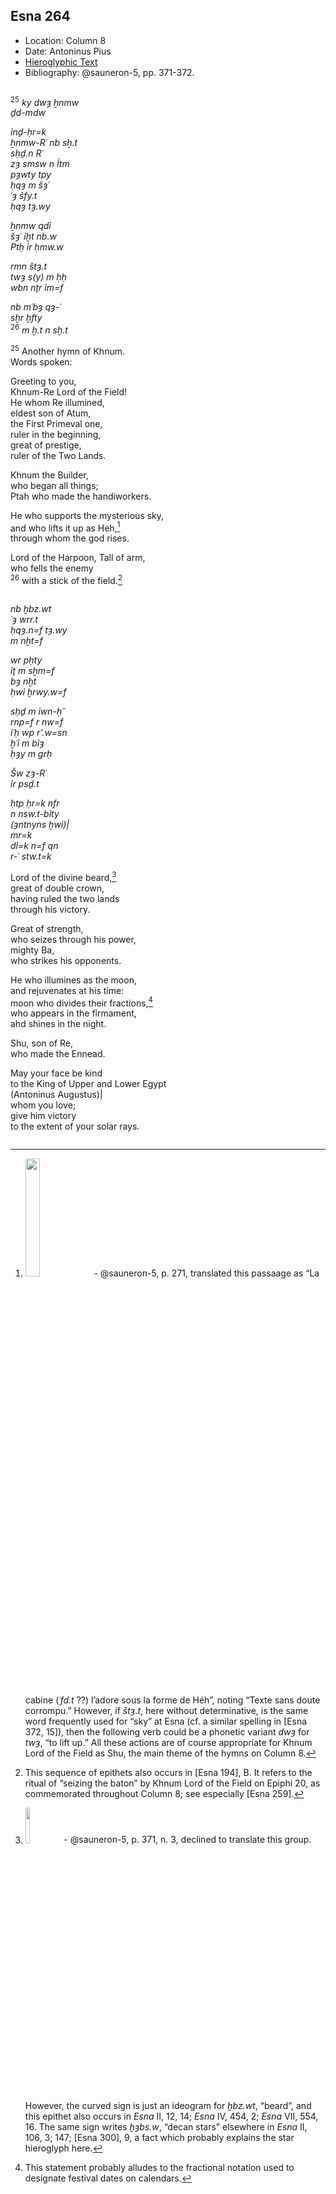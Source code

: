 ## Esna 264 {-}  
  
<style>  
  
  .col2 {  
    columns: 2 320px;         /* number of columns and width in pixels*/  
    -webkit-columns: 2 320px; /* chrome, safari */  
    -moz-columns: 2 320px;    /* firefox */  
    -webkit-column-break-inside: avoid;  
    -page-break-inside: avoid;  
    -break-inside: avoid;  
  }  
  
</style>  

- Location: Column 8
- Date: Antoninus Pius 
- [Hieroglyphic Text](https://www.ifao.egnet.net/uploads/publications/enligne/Temples-Esna003.pdf#page=207){target="_blank"}  
- Bibliography: @sauneron-5, pp. 371-372.

<div class="col2">  

^25^ *ky dwȝ ẖnmw  *  
*ḏd-mdw  *  
     
*ỉnḏ-ḥr=k  *  
*ẖnmw-Rʿ nb sḫ.t  *  
*sḥḏ.n Rʿ  *  
*zȝ smsw n Ỉtm  *  
*pȝwty tpy  *  
*ḥqȝ m šȝʿ  *  
*ʿȝ šfy.t   *  
*ḥqȝ tȝ.wy  *  
      
*ẖnmw qdỉ  *  
*šȝʿ ỉḫt nb.w  *  
*Ptḥ ỉr ḥmw.w  *  
     
*rmn štȝ.t  *  
*twȝ s(y) m ḥḥ  *  
*wbn nṯr ỉm=f  *  
     
*nb mʿbȝ qȝ-ʿ  *  
*sḫr ḫfty  *  
^26^ *m ḫ.t n sḫ.t  *  
  
^25^ Another hymn of Khnum.  
Words spoken:  
  
Greeting to you,  
Khnum-Re Lord of the Field!  
He whom Re illumined,  
eldest son of Atum,  
the First Primeval one,  
ruler in the beginning,  
great of prestige,  
ruler of the Two Lands.  
  
Khnum the Builder,  
who began all things;  
Ptah who made the handiworkers.   
  
He who supports the mysterious sky,  
and who lifts it up as Heh,[^fn-264-1]  
through whom the god rises.  
  
Lord of the Harpoon, Tall of arm,  
who fells the enemy  
^26^ with a stick of the field.[^fn-264-2]  

</div>

[^fn-264-1]: ![](./images/264_25_3.png){width=22%} - @sauneron-5, p. 271, translated this passaage as "La cabine (*ʿfd.t* ??) l'adore sous la forme de Héh", noting "Texte sans doute corrompu." However, if *štȝ.t*, here without determinative, is the same word frequently used for "sky" at Esna (cf. a similar spelling in [Esna 372, 15]), then the following verb could be a phonetic variant *dwȝ* for *twȝ*, "to lift up." All these actions are of course appropriate for Khnum Lord of the Field as Shu, the main theme of the hymns on Column 8.
[^fn-264-2]: This sequence of epithets also occurs in [Esna 194], B. It refers to the ritual of "seizing the baton" by Khnum Lord of the Field on Epiphi 20, as commemorated throughout Column 8; see especially [Esna 259].

<div class="col2">

*nb ḫbz.wt  *  
*ʿȝ wrr.t  *  
*ḥqȝ.n=f tȝ.wy  *  
*m nḫt=f  *  
     
*wr pḥty  *  
*ỉṯ m sḫm=f  *  
*bȝ nḫt  *  
*ḥwỉ ḫrwy.w=f  *  
      
*sḥḏ m ỉwn-ḥʿʿ  *  
*rnp=f r nw=f  *  
*ỉʿḥ wp r'.w=sn  *  
*ḫʿỉ m bỉȝ  *  
*ḥȝy m grḥ  *  
      
*Šw zȝ-Rʿ  *  
*ỉr psḏ.t  *  
      
*ḥtp ḥr=k nfr   *  
*n nsw.t-bỉty  *  
*(ȝntnyns ḫwỉ)|  *  
*mr=k  *  
*dỉ=k n=f qn *  
*r-ʿ stw.t=k  *  
  
Lord of the divine beard,[^fn-264-3]   
great of double crown,  
having ruled the two lands  
through his victory.  
  
Great of strength,  
who seizes through his power,  
mighty Ba,  
who strikes his opponents.  
  
He who illumines as the moon,  
and rejuvenates at his time:  
moon who divides their fractions,[^fn-264-4]  
who appears in the firmament,  
ahd shines in the night.  
  
Shu, son of Re,  
who made the Ennead.  
  
May your face be kind  
to the King of Upper and Lower Egypt  
(Antoninus Augustus)|  
whom you love;  
give him victory   
to the extent of your solar rays.

</div>

[^fn-264-3]: ![](./images/264_26_1.png){width=12%} - @sauneron-5, p. 371, n. 3, declined to translate this group. However, the curved sign is just an ideogram for *ḫbz.wt*, "beard", and this epithet also occurs in *Esna* II, 12, 14; *Esna* IV, 454, 2; *Esna* VII, 554, 16. The same sign writes *ḫȝbs.w*, "decan stars" elsewhere in *Esna* II, 106, 3; 147; [Esna 300], 9, a fact which probably explains the star hieroglyph here.
[^fn-264-4]: This statement probably alludes to the fractional notation used to designate festival dates on calendars.


